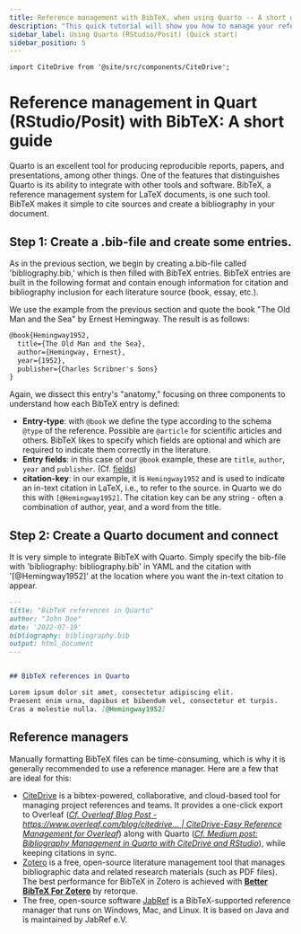 ```yaml
---
title: Reference management with BibTeX, when using Quarto -- A short guide
description: "This quick tutorial will show you how to manage your references using BibTeX. BibTeX is a reference management software that allows you to store and organize your references in a simple, easy-to-use format."
sidebar_label: Using Quarto (RStudio/Posit) (Quick start)
sidebar_position: 5
---
```


```mdx-code-block
import CiteDrive from '@site/src/components/CiteDrive';
```

# Reference management in Quart (RStudio/Posit) with BibTeX: A short guide

Quarto is an excellent tool for producing reproducible reports, papers, and presentations, among other things. One of the features that distinguishes Quarto is its ability to integrate with other tools and software. BibTeX, a reference management system for LaTeX documents, is one such tool. BibTeX makes it simple to cite sources and create a bibliography in your document.

<CiteDrive />

## Step 1: Create a .bib-file and create some entries.

As in the previous section, we begin by creating a.bib-file called 'bibliography.bib,' which is then filled with BibTeX entries.
BibTeX entries are built in the following format and contain enough information for citation and bibliography inclusion for each literature source (book, essay, etc.).

We use the example from the previous section and quote the book "The Old Man and the Sea" by Ernest Hemingway. The result is as follows:

```latex
@book{Hemingway1952,
  title={The Old Man and the Sea},
  author={Hemingway, Ernest},
  year={1952},
  publisher={Charles Scribner's Sons}
}
```

Again, we dissect this entry's "anatomy," focusing on three components to understand how each BibTeX entry is defined:

* **Entry-type**: with `@book` we define the type according to the schema `@type` of the reference. Possible are `@article` for scientific articles and others. BibTeX likes to specify which fields are optional and which are required to indicate them correctly in the literature.
* **Entry fields**: in this case of our `@book` example, these are `title`, `author`, `year` and `publisher`. (Cf. [fields](./fields))
* **citation-key**: in our example, it is `Hemingway1952` and is used to indicate an in-text citation in LaTeX, i.e., to refer to the source. in Quarto we do this with `[@Hemingway1952]`. The citation key can be any string - often a combination of author, year, and a word from the title.



## Step 2: Create a Quarto document and connect

It is very simple to integrate BibTeX with Quarto. Simply specify the bib-file with 'bibliography: bibliography.bib' in YAML and the citation with '[@Hemingway1952]' at the location where you want the in-text citation to appear.

```md
---
title: "BibTeX references in Quarto"
author: "John Doe"
date: '2022-07-19'
bibliography: bibliography.bib
output: html_document
---


## BibTeX references in Quarto

Lorem ipsum dolor sit amet, consectetur adipiscing elit.
Praesent enim urna, dapibus et bibendum vel, consectetur et turpis.
Cras a molestie nulla. [@Hemingway1952]


```


## Reference managers

Manually formatting BibTeX files can be time-consuming, which is why it is generally recommended to use a reference manager. Here are a few that are ideal for this:

* [CiteDrive](https://www.citedrive.com/) is a bibtex-powered, collaborative, and cloud-based tool for managing project references and teams. It provides a one-click export to Overleaf ([*Cf. Overleaf Blog Post - https://www.overleaf.com/blog/citedrive... | CiteDrive-Easy Reference Management for Overleaf*](https://www.overleaf.com/blog/citedrive-easy-reference-management-for-overleaf)) along with Quarto ([*Cf. Medium post: Bibliography Management in Quarto with CiteDrive and RStudio*](https://citedrive.medium.com/bibliography-management-in-r-markdown-with-citedrive-and-rstudio-2585699dd619)), while keeping citations in sync.
* [Zotero](https://www.zotero.org/) is a free, open-source literature management tool that manages bibliographic data and related research materials (such as PDF files). The best performance for BibTeX in Zotero is achieved with **[Better BibTeX For Zotero](https://retorque.re/zotero-better-bibtex/)** by retorque.
* The free, open-source software [JabRef](https://www.jabref.org/) is a BibTeX-supported reference manager that runs on Windows, Mac, and Linux. It is based on Java and is maintained by JabRef e.V.
